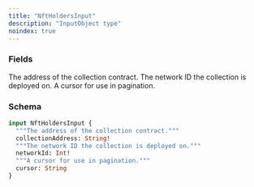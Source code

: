 ```yaml
---
title: "NftHoldersInput"
description: "InputObject type"
noindex: true
---
```


### Fields

<ResponseField name="collectionAddress" type="String!" required>
  The address of the collection contract.
</ResponseField>

<ResponseField name="networkId" type="Int!" required>
  The network ID the collection is deployed on.
</ResponseField>

<ResponseField name="cursor" type="String">
  A cursor for use in pagination.
</ResponseField>

### Schema


```graphql 
input NftHoldersInput {
  """The address of the collection contract."""
  collectionAddress: String!
  """The network ID the collection is deployed on."""
  networkId: Int!
  """A cursor for use in pagination."""
  cursor: String
}
```
